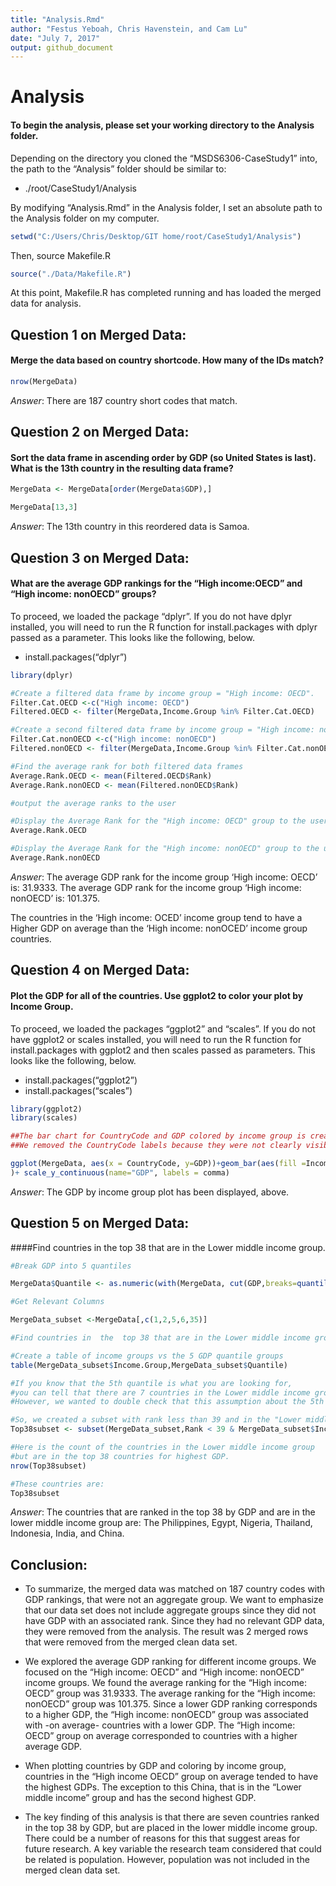 ```yaml
---
title: "Analysis.Rmd"
author: "Festus Yeboah, Chris Havenstein, and Cam Lu"
date: "July 7, 2017"
output: github_document
---
```


# Analysis 

#### To begin the analysis, please set your working directory to the Analysis folder.


Depending on the directory you cloned the "MSDS6306-CaseStudy1" into, the path to the "Analysis" folder should be similar to:

* ./root/CaseStudy1/Analysis

By modifying "Analysis.Rmd" in the Analysis folder, I set an absolute path to the Analysis folder on my computer.


```r
setwd("C:/Users/Chris/Desktop/GIT home/root/CaseStudy1/Analysis")
```


Then, source Makefile.R

```r
source("./Data/Makefile.R")

```
At this point, Makefile.R has completed running and has loaded the merged data for analysis.


## Question 1 on Merged Data: 

#### Merge the data based on country shortcode. How many of the IDs match?

```r
nrow(MergeData)
```
*Answer*: There are 187 country short codes that match.



## Question 2 on Merged Data:

#### Sort the data frame in ascending order by GDP (so United States is last). What is the 13th country in the resulting data frame?

```r
MergeData <- MergeData[order(MergeData$GDP),]

MergeData[13,3]
```
*Answer*: The 13th country in this reordered data is Samoa.



## Question 3 on Merged Data:

#### What are the average GDP rankings for the "High income:OECD" and "High income: nonOECD" groups?

To proceed, we loaded the package "dplyr". If you do not have dplyr installed, you will need to run the R function for install.packages with dplyr passed as a parameter. This looks like the following, below.

* install.packages("dplyr") 

```r

library(dplyr)
```


```r

#Create a filtered data frame by income group = "High income: OECD".
Filter.Cat.OECD <-c("High income: OECD")
Filtered.OECD <- filter(MergeData,Income.Group %in% Filter.Cat.OECD)

#Create a second filtered data frame by income group = "High income: nonOECD".
Filter.Cat.nonOECD <-c("High income: nonOECD")
Filtered.nonOECD <- filter(MergeData,Income.Group %in% Filter.Cat.nonOECD)

#Find the average rank for both filtered data frames
Average.Rank.OECD <- mean(Filtered.OECD$Rank)
Average.Rank.nonOECD <- mean(Filtered.nonOECD$Rank)

#output the average ranks to the user

#Display the Average Rank for the "High income: OECD" group to the user.
Average.Rank.OECD

#Display the Average Rank for the "High income: nonOECD" group to the user.
Average.Rank.nonOECD

```
*Answer*: The average GDP rank for the income group 'High income: OECD' is: 31.9333. The average GDP rank for the income group 'High income: nonOECD' is: 101.375.

The countries in the 'High income: OCED' income group tend to have a Higher GDP on average than the 'High income: nonOCED' income group countries.


## Question 4 on Merged Data:

#### Plot the GDP for all of the countries. Use ggplot2 to color your plot by Income Group.

 To proceed, we loaded the packages "ggplot2" and "scales". If you do not have ggplot2 or scales installed, you will need to run the R function for install.packages with ggplot2 and then scales passed as parameters. This looks like the following, below.

* install.packages("ggplot2") 
* install.packages("scales")
```r

library(ggplot2)
library(scales)
```


```r

##The bar chart for CountryCode and GDP colored by income group is created, below.
##We removed the CountryCode labels because they were not clearly visible.

ggplot(MergeData, aes(x = CountryCode, y=GDP))+geom_bar(aes(fill =Income.Group), stat="identity")+ theme(axis.text.x=element_blank(),axis.ticks.x=element_blank(),legend.position="right",legend.text=element_text(size=8)
)+ scale_y_continuous(name="GDP", labels = comma)

```



*Answer*: The GDP by income group plot has been displayed, above.


## Question 5 on Merged Data:

####Find countries in the top 38 that are in the Lower middle income group.

```r
#Break GDP into 5 quantiles

MergeData$Quantile <- as.numeric(with(MergeData, cut(GDP,breaks=quantile(GDP, probs=seq(0,1, by=0.2), na.rm=TRUE), include.lowest=TRUE)))

#Get Relevant Columns

MergeData_subset <-MergeData[,c(1,2,5,6,35)]

#Find countries in  the  top 38 that are in the Lower middle income group.

#Create a table of income groups vs the 5 GDP quantile groups
table(MergeData_subset$Income.Group,MergeData_subset$Quantile)

#If you know that the 5th quantile is what you are looking for,
#you can tell that there are 7 countries in the Lower middle income group. 
#However, we wanted to double check that this assumption about the 5th quantile is correct.

#So, we created a subset with rank less than 39 and in the "Lower middle income" group.
Top38subset <- subset(MergeData_subset,Rank < 39 & MergeData_subset$Income.Group=="Lower middle income")

#Here is the count of the countries in the Lower middle income group 
#but are in the top 38 countries for highest GDP.
nrow(Top38subset)

#These countries are:
Top38subset
```
*Answer*: The countries that are ranked in the top 38 by GDP and are in the lower middle income group are: The Philippines, Egypt, Nigeria, Thailand, Indonesia, India, and China.



## Conclusion:

* To summarize, the merged data was matched on 187 country codes with GDP rankings, that were not an aggregate group. We want to emphasize that our data set does not include aggregate groups since they did not have GDP with an associated rank. Since they had no relevant GDP data, they were removed from the analysis. The result was 2 merged rows that were removed from the merged clean data set.

* We explored the average GDP ranking for different income groups. We focused on the "High income: OECD" and "High income: nonOECD" income groups. We found the average ranking for the "High income: OECD" group was 31.9333. The average ranking for the "High income: nonOECD" group was 101.375. Since a lower GDP ranking corresponds to a higher GDP, the "High income: nonOECD" group was associated with -on average- countries with a lower GDP. The "High income: OECD" group on average corresponded to countries with a higher average GDP.

* When plotting countries by GDP and coloring by income group, countries in the "High income OECD" group on average tended to have the highest GDPs. The exception to this China, that is in the "Lower middle income" group and has the second highest GDP.

* The key finding of this analysis is that there are seven countries ranked in the top 38 by GDP, but are placed in the lower middle income group. There could be a number of reasons for this that suggest areas for future research. A key variable the research team considered that could be related is population. However, population was not included in the merged clean data set.





